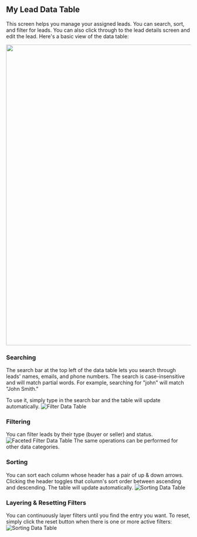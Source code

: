 ## My Lead Data Table

This screen helps you manage your assigned leads. You can search, sort, and filter for leads. You can also click through to the lead details screen and edit the lead. Here's a basic view of the data table:

<img src="/mylead-table-basic.png" width="820" />

### Searching

The search bar at the top left of the data table lets you search through leads' names, emails, and phone numbers. The search is case-insensitive and will match partial words. For example, searching for "john" will match "John Smith."

To use it, simply type in the search bar and the table will update automatically.
![Filter Data Table](/filter-data-table.gif)

### Filtering

You can filter leads by their type (buyer or seller) and status.
![Faceted Filter Data Table](/faceted-filter.gif)
The same operations can be performed for other data categories.

### Sorting

You can sort each column whose header has a pair of up & down arrows. Clicking the header toggles that column's sort order between ascending and descending. The table will update automatically.
![Sorting Data Table](/sorting-data-table.gif)

### Layering & Resetting Filters

You can continuously layer filters until you find the entry you want. To reset, simply click the reset button when there is one or more active filters:
![Sorting Data Table](/cancelling-filter.gif)
